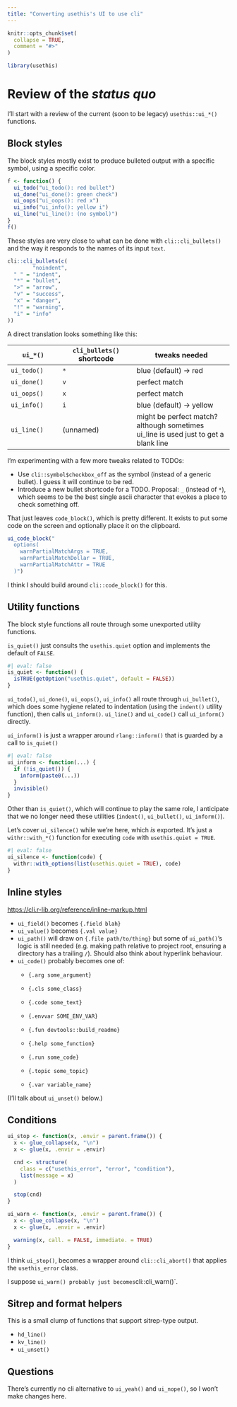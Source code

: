 ```yaml
---
title: "Converting usethis's UI to use cli"
---
```


```r
knitr::opts_chunk$set(
  collapse = TRUE,
  comment = "#>"
)
```

```r
library(usethis)
```

# Review of the *status quo*

I'll start with a review of the current (soon to be legacy) `usethis::ui_*()` functions.

## Block styles

The block styles mostly exist to produce bulleted output with a specific symbol, using a specific color.

```r
f <- function() {
  ui_todo("ui_todo(): red bullet")
  ui_done("ui_done(): green check")
  ui_oops("ui_oops(): red x")
  ui_info("ui_info(): yellow i")
  ui_line("ui_line(): (no symbol)")
}
f()
```

These styles are very close to what can be done with `cli::cli_bullets()` and the way it responds to the names of its input `text`.

```r
cli::cli_bullets(c(
        "noindent",
  " " = "indent",
  "*" = "bullet",
  ">" = "arrow",
  "v" = "success",
  "x" = "danger",
  "!" = "warning",
  "i" = "info"
))
```

A direct translation looks something like this:

| `ui_*()`    | `cli_bullets()` shortcode | tweaks needed                                                                       |
|-----------------|------------------------|-------------------------------|
| `ui_todo()` | `*`                       | blue (default) -\> red                                                              |
| `ui_done()` | `v`                       | perfect match                                                                       |
| `ui_oops()` | `x`                       | perfect match                                                                       |
| `ui_info()` | `i`                       | blue (default) -\> yellow                                                           |
| `ui_line()` | (unnamed)                 | might be perfect match? although sometimes ui_line is used just to get a blank line |

I'm experimenting with a few more tweaks related to TODOs:

-   Use `cli::symbol$checkbox_off` as the symbol (instead of a generic bullet). I guess it will continue to be red.
-   Introduce a new bullet shortcode for a TODO. Proposal: `_` (instead of `*`), which seems to be the best single ascii character that evokes a place to check something off.

That just leaves `code_block()`, which is pretty different.
It exists to put some code on the screen and optionally place it on the clipboard.

```r
ui_code_block("
  options(
    warnPartialMatchArgs = TRUE,
    warnPartialMatchDollar = TRUE,
    warnPartialMatchAttr = TRUE
  )")
```

I think I should build around `cli::code_block()` for this.

## Utility functions

The block style functions all route through some unexported utility functions.

`is_quiet()` just consults the `usethis.quiet` option and implements the default of `FALSE`.

```r
#| eval: false
is_quiet <- function() {
  isTRUE(getOption("usethis.quiet", default = FALSE))
}
```

`ui_todo()`, `ui_done()`, `ui_oops()`, `ui_info()` all route through `ui_bullet()`, which does some hygiene related to indentation (using the `indent()` utility function), then calls `ui_inform()`.
`ui_line()` and `ui_code()` call `ui_inform()` directly.

`ui_inform()` is just a wrapper around `rlang::inform()` that is guarded by a call to `is_quiet()`

```r
#| eval: false
ui_inform <- function(...) {
  if (!is_quiet()) {
    inform(paste0(...))
  }
  invisible()
}
```

Other than `is_quiet()`, which will continue to play the same role, I anticipate that we no longer need these utilities (`indent()`, `ui_bullet()`, `ui_inform()`).

Let's cover `ui_silence()` while we're here, which *is* exported.
It's just a `withr::with_*()` function for executing `code` with `usethis.quiet = TRUE`.

```r
#| eval: false
ui_silence <- function(code) {
  withr::with_options(list(usethis.quiet = TRUE), code)
}
```

## Inline styles

<https://cli.r-lib.org/reference/inline-markup.html>

-   `ui_field()` becomes `{.field blah}`
-   `ui_value()` becomes `{.val value}`
-   `ui_path()` will draw on `{.file path/to/thing}` but some of `ui_path()`'s logic is still needed (e.g. making path relative to project root, ensuring a directory has a trailing `/`). Should also think about hyperlink behaviour.
-   `ui_code()` probably becomes one of:
    -   `{.arg some_argument}`

    -   `{.cls some_class}`

    -   `{.code some_text}`

    -   `{.envvar SOME_ENV_VAR}`

    -   `{.fun devtools::build_readme}`

    -   `{.help some_function}`

    -   `{.run some_code}`

    -   `{.topic some_topic}`

    -   `{.var variable_name}`

(I'll talk about `ui_unset()` below.)

## Conditions

```r
ui_stop <- function(x, .envir = parent.frame()) {
  x <- glue_collapse(x, "\n")
  x <- glue(x, .envir = .envir)

  cnd <- structure(
    class = c("usethis_error", "error", "condition"),
    list(message = x)
  )

  stop(cnd)
}

ui_warn <- function(x, .envir = parent.frame()) {
  x <- glue_collapse(x, "\n")
  x <- glue(x, .envir = .envir)

  warning(x, call. = FALSE, immediate. = TRUE)
}
```

I think `ui_stop()`, becomes a wrapper around `cli::cli_abort()` that applies the `usethis_error` class.

I suppose `ui_warn() probably just becomes `cli::cli_warn()`.

## Sitrep and format helpers

This is a small clump of functions that support sitrep-type output.

-   `hd_line()`
-   `kv_line()`
-   `ui_unset()`

## Questions

There's currently no cli alternative to `ui_yeah()` and `ui_nope()`, so I won't make changes here.
